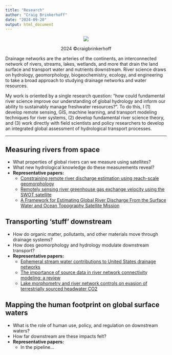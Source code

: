 ```yaml
---
title: "Research"
author: "Craig Brinkerhoff"
date: "2024-09-20"
output: html_document
---
```

<center>
![](stream_to_ocean_observation_system_vector.png)
<p>2024 &#169;craigbrinkerhoff</p>
</center>
Drainage networks are the arteries of the continents, an interconnected network of rivers, streams, lakes, wetlands, and more that drain the land surface and transport water and nutrients downstream. River science draws on hydrology, geomorphology, biogeochemistry, ecology, and engineering to take a broad approach to studying drainage networks and water resources.

My work is oriented by a single research question: “how could fundamental river science improve our understanding of global hydrology and inform our ability to sustainably manage freshwater resources?”. To do this, I (1) develop remote sensing, GIS, machine learning, and transport modeling techniques for river systems, (2) develop fundamental river science theory, and (3) work directly with field scientists and policy researchers to develop an integrated global assessment of hydrological transport processes.

-------------------------------

## Measuring rivers from space
- What properties of global rivers can we measure using satellites?
- What new hydrological knowledge do these measurements reveal?
- **Representative papers:**
  - [Constraining remote river discharge estimation using reach-scale geomorphology](https://doi.org/10.1029/2020WR027949)
  - [Remotely sensing river greenhouse gas exchange velocity using the SWOT satellite](https://doi.org/10.1029/2022GB007419)
  - [A Framework for Estimating Global River Discharge From the Surface Water and Ocean Topography Satellite Mission](https://doi.org/10.1029/2021WR031614)

## Transporting 'stuff' downstream
- How do organic matter, pollutants, and other materials move through drainage systems?
- How does geomorphology and hydrology modulate downstream transport?
- **Representative papers:**
  - [Ephemeral stream water contributions to United States drainage networks](https://doi.org/10.1126/science.adg9430)
  - [The importance of source data in river network connectivity modeling: a review](https://doi.org/10.1002/lno.12706)
  - [Lake morphometry and river network controls on evasion of terrestrially sourced headwater CO2](https://doi.org/10.1029/2020GL090068)

## Mapping the human footprint on global surface waters
- What is the role of human use, policy, and regulation on downstream waters?
- How far downstream are these impacts felt?
- **Representative papers:**
  - In the pipeline...